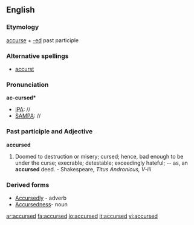 ==English==

===Etymology===
[[accurse]] + [[-ed]] past participle

===Alternative spellings===
* [[accurst]]

===Pronunciation===
'''ac-cursed*'''
*[[IPA]]: //
*[[SAMPA]]: //

===Past participle and Adjective===
'''accursed'''
# Doomed to destruction or misery; cursed; hence, bad enough to be under the curse; execrable; detestable; exceedingly hateful; -- as, an '''accursed''' deed. - Shakespeare, ''Titus Andronicus, V-iii''

===Derived forms===
*[[Accursedly]] - adverb
*[[Accursedness]]- noun

[[ar:accursed]]
[[fa:accursed]]
[[io:accursed]]
[[it:accursed]]
[[vi:accursed]]
